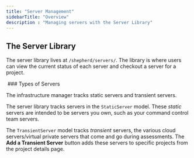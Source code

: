 ```yaml
---
title: "Server Management"
sidebarTitle: "Overview"
description : "Managing servers with the Server Library"
---
```


## The Server Library

The server library lives at `/shepherd/servers/`. The library is where users can view the current status of each server and checkout a server for a project.
<Frame>
  <img src="/images/features/image-21.avif" alt=""/>
</Frame>
### Types of Servers

The infrastructure manager tracks static servers and transient servers.

The server library tracks servers in the `StaticServer` model. These _static_ servers are intended to be servers you own, such as your command control team servers.

The `TransientServer` model tracks _transient_ servers, the various cloud servers/virtual private servers that come and go during assessments. The **Add a Transient Server** button adds these servers to specific projects from the project details page.

<Frame>
  <img src="/images/features/image-22.avif" alt=""/>
</Frame>
